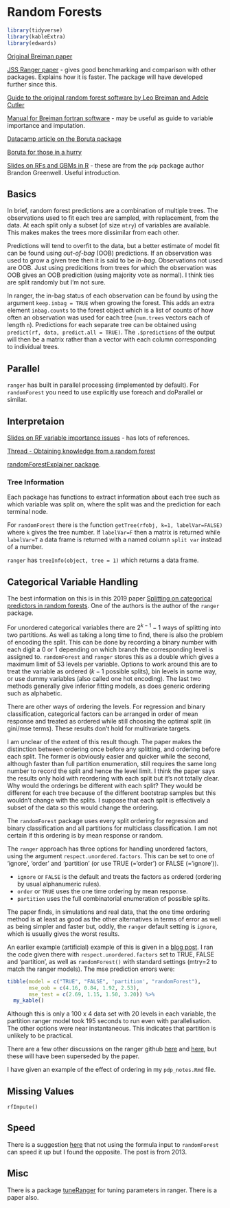 # Random Forests

```r
library(tidyverse)
library(kableExtra)
library(edwards)
```

[Original Breiman paper](https://link.springer.com/article/10.1023/A:1010933404324)

[JSS Ranger paper](https://arxiv.org/abs/1508.04409) - gives good benchmarking and comparison with other packages. Explains how it is faster. The package will have developed further since this. 

[Guide to the original random forest software by Leo Breiman and Adele Cutler](https://www.stat.berkeley.edu/~breiman/RandomForests)

[Manual for Breiman fortran software](https://www.stat.berkeley.edu/~breiman/Using_random_forests_v4.0.pdf) - may be useful as guide to variable importance and imputation.

[Datacamp article on the Boruta package](https://www.datacamp.com/community/tutorials/feature-selection-R-boruta)

[Boruta for those in a hurry](https://cran.r-project.org/web/packages/Boruta/vignettes/inahurry.pdf)

[Slides on RFs and GBMs in R](https://bgreenwell.github.io/MLDay18/MLDay18.html#1) - these are from the `pdp` package author Brandon Greenwell. Useful introduction. 

## Basics

In brief, random forest predictions are a combination of multiple trees. The observations used to fit each tree are sampled, with replacement, from the data. At each split only a subset (of size `mtry`) of variables are available. This makes makes the trees more dissimilar from each other.

Predictions will tend to overfit to the data, but a better estimate of model fit can be found using *out-of-bag* (OOB) predictions. If an observation was used to grow a given tree then it is said to be *in-bag*. Observations not used are OOB. Just using predicitions from trees for which the observation was OOB gives an OOB predicition (using majority vote as normal). I think ties are split randomly but I'm not sure.

In ranger, the in-bag status of each observation can be found by using the argument `keep.inbag = TRUE` when growing the forest. This adds an extra element `inbag.counts` to the forest object which is a list of counts of how often an observation was used for each tree (`num.trees` vectors each of length `n`). Predictions for each separate tree can be obtained using `predict(rf, data, predict.all = TRUE)`. The `.$predictions` of the output will then be a matrix rather than a vector with each column corresponding to individual trees.

## Parallel

`ranger` has built in parallel processing (implemented by default). For `randomForest` you need to use explicitly use foreach and doParallel or similar.

## Interpretaion

[Slides on RF variable importance issues](http://www.statistik.uni-dortmund.de/useR-2008/slides/Strobl+Zeileis.pdf) - has lots of references. 

[Thread - Obtaining knowledge from a random forest](https://stats.stackexchange.com/questions/21152/obtaining-knowledge-from-a-random-forest)

[randomForestExplainer package](https://cran.rstudio.com/web/packages/randomForestExplainer/vignettes/randomForestExplainer.html).

### Tree Information

Each package has functions to extract information about each tree such as which variable was split on, where the split was and the prediction for each terminal node.

For `randomForest` there is the function `getTree(rfobj, k=1, labelVar=FALSE)` where `k` gives the tree number. If `labelVar=F` then a matrix is returned while `labelVar=T` a data frame is returned with a named column `split var` instead of a number.  

`ranger` has `treeInfo(object, tree = 1)` which returns a data frame.

## Categorical Variable Handling

The best information on this is in this 2019 paper [Splitting on categorical predictors in random forests](https://www.ncbi.nlm.nih.gov/pmc/articles/PMC6368971/). One of the authors is the author of the `ranger` package. 

For unordered categorical variables there are $2^{k-1}-1$ ways of splitting into two partitions. As well as taking a long time to find, there is also the problem of encoding the split. This can be done by recording a binary number with each digit a 0 or 1 depending on which branch the corresponding level is assigned to. `randomForest` and `ranger` stores this as a double which gives a maximum limit of 53 levels per variable. Options to work around this are to treat the variable as ordered ($k-1$ possible splits), bin levels in some way, or use dummy variables (also called one hot encoding). The last two methods generally give inferior fitting models, as does generic ordering such as alphabetic. 

There are other ways of ordering the levels. For regression and binary classification, categorical factors can be arranged in order of mean response and treated as ordered while still choosing the optimal split (in gini/mse terms). These results don't hold for multivariate targets.

I am unclear of the extent of this result though. The paper makes the distinction between ordering once before any splitting, and ordering before each split. The former is obviously easier and quicker while the second, although faster than full partition enumeration, still requires the same long number to record the split and hence the level limit. I think the paper says the results only hold with reordering with each split but it's not totally clear. Why would the orderings be different with each split? They would be different for each tree because of the different bootstrap samples but this wouldn't change with the splits. I suppose that each split is effectively a subset of the data so this would change the ordering.

The `randomForest` package uses every split ordering for regression and binary classification and all partitions for multiclass classification. I am not certain if this ordering is by mean response or random.

The `ranger` approach has three options for handling unordered factors, using the argument `respect.unordered.factors`. This can be set to one of 'ignore', 'order' and 'partition' (or use TRUE (='order') or FALSE (='ignore')). 

+ `ignore` or `FALSE` is the default and treats the factors as ordered (ordering by usual alphanumeric rules). 
+ `order` or `TRUE` uses the one time ordering by mean response.
+ `partition` uses the full combinatorial enumeration of possible splits.

The paper finds, in simulations and real data, that the one time ordering method is at least as good as the other alternatives in terms of error as well as being simpler and faster but, oddly, the `ranger` default setting is `ignore`, which is usually gives the worst results.

An earlier example (artificial) example of this is given in a [blog post](http://www.win-vector.com/blog/2016/05/on-ranger-respect-unordered-factors/). I ran the code given there with `respect.unordered.factors` set to TRUE, FALSE and 'partition', as well as `randomForest()` with standard settings (mtry=2 to match the ranger models). The mse prediction errors were:

```r
tibble(model = c("TRUE", "FALSE", 'partition', "randomForest"), 
       mse_oob = c(4.16, 0.84, 1.92, 2.53),
       mse_test = c(2.69, 1.15, 1.50, 3.20)) %>% 
  my_kable()
```

Although this is only a 100 x 4 data set with 20 levels in each variable, the partition ranger model took 195 seconds to run even with parallelisation. The other options were near instantaneous. This indicates that partition is unlikely to be practical. 

There are a few other discussions on the ranger github [here](https://github.com/imbs-hl/ranger/issues/36) and [here](https://github.com/mlr-org/mlr/pull/918), but these will have been superseded by the paper.

I have given an example of the effect of ordering in my `pdp_notes.Rmd` file.

## Missing Values

`rfImpute()`

## Speed

There is a suggestion [here](https://stats.stackexchange.com/questions/37370/random-forest-computing-time-in-r) that not using the formula input to `randomForest` can speed it up but I found the opposite. The post is from 2013.

## Misc

There is a package [tuneRanger](https://rdrr.io/cran/tuneRanger/f/README.md) for tuning parameters in ranger. There is a paper also.

